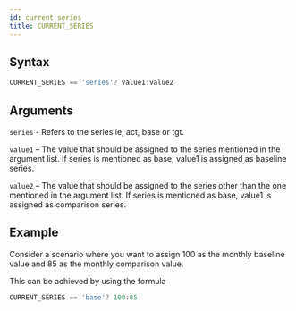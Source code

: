 ```yaml
---
id: current_series
title: CURRENT_SERIES
---
```

## Syntax
```javascript
CURRENT_SERIES == 'series'? value1:value2
```
## Arguments

`series` - Refers to the series ie, act, base or tgt. 

`value1` – The value that should be assigned to the series mentioned in the argument list. If series is mentioned as base, value1 is assigned as baseline series.

`value2` – The value that should be assigned to the series other than the one mentioned in the argument list. If series is mentioned as base, value1 is assigned as comparison series.

## Example
Consider a scenario where you want to assign 100 as the monthly baseline value and 85 as the monthly comparison value.

This can be achieved by using the formula 
```javascript
CURRENT_SERIES == 'base'? 100:85
```